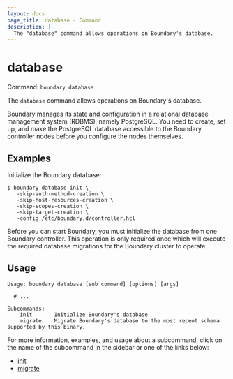 ```yaml
---
layout: docs
page_title: database - Command
description: |-
  The "database" command allows operations on Boundary's database.
---
```


# database

Command: `boundary database`

The `database` command allows operations on Boundary's database.

Boundary manages its state and configuration in a relational database management
system (RDBMS), namely PostgreSQL. You need to create, set up, and make the
PostgreSQL database accessible to the Boundary controller nodes before you
configure the nodes themselves.

## Examples

Initialize the Boundary database:

```shell-session
$ boundary database init \
   -skip-auth-method-creation \
   -skip-host-resources-creation \
   -skip-scopes-creation \
   -skip-target-creation \
   -config /etc/boundary.d/controller.hcl
```

Before you can start Boundary, you must initialize the database from one
Boundary controller. This operation is only required once which will execute the
required database migrations for the Boundary cluster to operate.

## Usage

<CodeBlockConfig hideClipboard>

```shell-session
Usage: boundary database [sub command] [options] [args]

  # ...

Subcommands:
    init       Initialize Boundary's database
    migrate    Migrate Boundary's database to the most recent schema supported by this binary.
```

</CodeBlockConfig>

For more information, examples, and usage about a subcommand, click on the name
of the subcommand in the sidebar or one of the links below:

- [init](/boundary/docs/api-clients/commands/database/init)
- [migrate](/boundary/docs/api-clients/commands/database/migrate)
